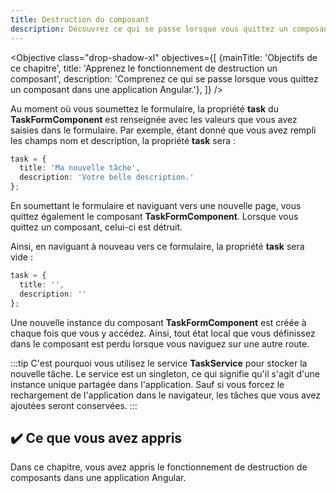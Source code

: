 ```yaml
---
title: Destruction du composant
description: Découvrez ce qui se passe lorsque vous quittez un composant dans une application Angular.
---
```



<Objective class="drop-shadow-xl" objectives={[
{mainTitle: 'Objectifs de ce chapitre', title: 'Apprenez le fonctionnement de destruction un composant', description: 'Comprenez ce qui se passe lorsque vous quittez un composant dans une application Angular.'},
]} />

Au moment où vous soumettez le formulaire, la propriété **task** du **TaskFormComponent** est renseignée avec les valeurs que vous avez saisies dans le formulaire.
Par exemple, étant donné que vous avez rempli les champs nom et description, la propriété **task** sera :

```typescript
task = {
  title: 'Ma nouvelle tâche',
  description: 'Votre belle description.'
};
```

En soumettant le formulaire et naviguant vers une nouvelle page, vous quittez également le composant **TaskFormComponent**.
Lorsque vous quittez un composant, celui-ci est détruit.

Ainsi, en naviguant à nouveau vers ce formulaire, la propriété **task** sera vide :

```typescript
task = {
  title: '',
  description: ''
};
```

Une nouvelle instance du composant **TaskFormComponent** est créée à chaque fois que vous y accédez.
Ainsi, tout état local que vous définissez dans le composant est perdu lorsque vous naviguez sur une autre route.

:::tip
C'est pourquoi vous utilisez le service **TaskService** pour stocker la nouvelle tâche.
Le service est un singleton, ce qui signifie qu'il s'agit d'une instance unique partagée dans l'application.
Sauf si vous forcez le rechargement de l'application dans le navigateur, les tâches que vous avez ajoutées seront conservées.
:::

## ✔️ Ce que vous avez appris

Dans ce chapitre, vous avez appris le fonctionnement de destruction de composants dans une application Angular.
